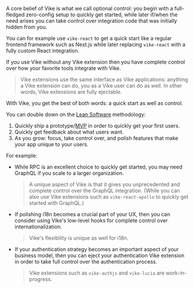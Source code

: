 
A core belief of Vike is what we call optional control: you begin with a full-fledged zero-config setup to quickly get started, while later if/when the need arises you can take control over integration code that was initially hidden from you.

You can for example use <Link href="/extensions">`vike-react`</Link> to get a quick start like a regular frontend framework such as Next.js while later replacing `vike-react` with a fully custom React integration.

If you use Vike without any Vike extension then you have complete control over how your favorite tools integrate with Vike.

> Vike extensions use the same interface as Vike applications: anything a Vike extension can do, you as a Vike user can do as well. In other words, Vike extensions are fully ejectable.

With Vike, you get the best of both words: a quick start as well as control.

You can double down on the [Lean Software](https://en.wikipedia.org/wiki/Lean_startup) methodology:
1. Quickly ship a prototype/[MVP](https://en.wikipedia.org/wiki/Minimum_viable_product) in order to quickly get your first users.
1. Quickly get feedback about what users want.
1. As you grow: focus, take control over, and polish features that make your app unique to your users.

For example:
- While <Link href="/RPC">RPC</Link> is an excellent choice to quickly get started, you may need GraphQL if you scale to a larger organization.
  > A unique aspect of Vike is that it gives you unprecedented and complete control over the GraphQL integration. (While you can also use Vike extensions such as `vike-react-apollo` to quickly get started with GraphQL.)
- If polishing <Link href="/i18n">i18n</Link> becomes a crucial part of your UX, then you can consider using Vike's low-level hooks for complete control over internationalization.
  > Vike's flexibility is unique as well for i18n.
- If your authentication strategy becomes an important aspect of your business model, then you can eject your authentication Vike extension in order to take full control over the authentication process.
  > Vike extensions such as `vike-authjs` and `vike-lucia` are work-in-progress.
